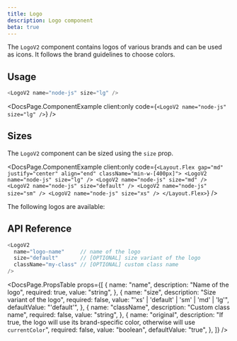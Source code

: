 ```yaml
---
title: Logo
description: Logo component
beta: true
---
```



The `LogoV2` component contains logos of various brands and can be used as icons. It follows the brand guidelines to choose colors.

## Usage

```typescript jsx
<LogoV2 name="node-js" size="lg" />
```

<DocsPage.ComponentExample
  client:only
  code={`<LogoV2 name="node-js" size="lg" />`}
/>

## Sizes

The `LogoV2` component can be sized using the `size` prop.

<DocsPage.ComponentExample
  client:only
  code={`
  <Layout.Flex gap="md" justify="center" align="end" className="min-w-[400px]">
  <LogoV2 name="node-js" size="lg" />
  <LogoV2 name="node-js" size="md" />
  <LogoV2 name="node-js" size="default" />
  <LogoV2 name="node-js" size="sm" />
  <LogoV2 name="node-js" size="xs" />
  </Layout.Flex>
  `}
/>

The following logos are available:

<CompactLogoV2Grid />

## API Reference

```typescript jsx
<LogoV2
  name="logo-name"     // name of the logo
  size="default"       // [OPTIONAL] size variant of the logo
  className="my-class" // [OPTIONAL] custom class name
/>
```

<DocsPage.PropsTable
  props={[
    {
      name: "name",
      description: "Name of the logo",
      required: true,
      value: "string",
    },
    {
      name: "size",
      description: "Size variant of the logo",
      required: false,
      value: "'xs' | 'default' | 'sm' | 'md' | 'lg'",
      defaultValue: "'default'",
    },
    {
      name: "className",
      description: "Custom class name",
      required: false,
      value: "string",
    },
    {
      name: "original",
      description:
        "If true, the logo will use its brand-specific color, otherwise will use `currentColor`",
      required: false,
      value: "boolean",
      defaultValue: "true",
    },
  ]}
/>
